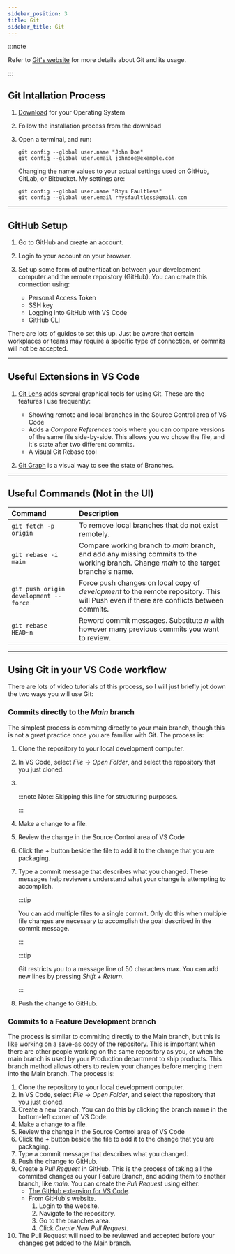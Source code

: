 ```yaml
---
sidebar_position: 3
title: Git
sidebar_title: Git
---
```


:::note

Refer to [Git's website](https://git-scm.com/book/en/v2/Getting-Started-First-Time-Git-Setup) for more details about Git and its usage.

:::

## Git Intallation Process

1.  [Download](https://git-scm.com/downloads) for your Operating System
2.  Follow the installation process from the download
3.  Open a terminal, and run:

    ```
    git config --global user.name "John Doe"
    git config --global user.email johndoe@example.com
    ```

    Changing the name values to your actual settings used on GitHub, GitLab, or Bitbucket.
    My settings are:

    ```
    git config --global user.name "Rhys Faultless"
    git config --global user.email rhysfaultless@gmail.com
    ```

---

## GitHub Setup

1.  Go to GitHub and create an account.
2.  Login to your account on your browser.
3.  Set up some form of authentication between your development computer and the remote repoistory (GitHub).
    You can create this connection using:

    - Personal Access Token
    - SSH key
    - Logging into GitHub with VS Code
    - GitHub CLI

There are lots of guides to set this up.
Just be aware that certain workplaces or teams may require a specific type of connection, or commits will not be accepted.

---

## Useful Extensions in VS Code

1.  [Git Lens](https://marketplace.visualstudio.com/items?itemName=eamodio.gitlens) adds several graphical tools for using Git.
    These are the features I use frequently:

    - Showing remote and local branches in the Source Control area of VS Code
    - Adds a _Compare References_ tools where you can compare versions of the same file side-by-side.
      This allows you wo chose the file, and it's state after two different commits.
    - A visual Git Rebase tool

2.  [Git Graph](https://marketplace.visualstudio.com/items?itemName=mhutchie.git-graph) is a visual way to see the state of Branches.

---

## Useful Commands (Not in the UI)

| Command                               | Description                                                                                                                             |
| :------------------------------------ | :-------------------------------------------------------------------------------------------------------------------------------------- |
| `git fetch -p origin`                 | To remove local branches that do not exist remotely.                                                                                    |
| `git rebase -i main`                  | Compare working branch to _main_ branch, and add any missing commits to the working branch. Change _main_ to the target branche's name. |
| `git push origin development --force` | Force push changes on local copy of _development_ to the remote repository. This will Push even if there are conflicts between commits. |
| `git rebase HEAD~n`                   | Reword commit messages. Substitute _n_ with however many previous commits you want to review.                                           |

---

## Using Git in your VS Code workflow

There are lots of video tutorials of this process, so I will just briefly jot down the two ways you will use Git:

### Commits directly to the _Main_ branch

The simplest process is commitng directly to your main branch, though this is not a great practice once you are familiar with Git.
The process is:

1.  Clone the repository to your local development computer.
2.  In VS Code, select _File -> Open Folder_, and select the repository that you just cloned.
3.  <br />

    :::note Note: Skipping this line for structuring purposes.

    :::

4.  Make a change to a file.
5.  Review the change in the Source Control area of VS Code
6.  Click the _+_ button beside the file to add it to the change that you are packaging.
7.  Type a commit message that describes what you changed.
    These messages help reviewers understand what your change is attempting to accomplish.

    :::tip

    You can add multiple files to a single commit.
    Only do this when multiple file changes are necessary to accomplish the goal described in the commit message.

    :::

    :::tip

    Git restricts you to a message line of 50 characters max.
    You can add new lines by pressing _Shift + Return_.

    :::

8.  Push the change to GitHub.

### Commits to a Feature Development branch

The process is similar to commiting directly to the Main branch, but this is like working on a save-as copy of the repository.
This is important when there are other people working on the same repository as you, or when the main branch is used by your Production department to ship products.
This branch method allows others to review your changes before merging them into the Main branch.
The process is:

1.  Clone the repository to your local development computer.
2.  In VS Code, select _File -> Open Folder_, and select the repository that you just cloned.
3.  Create a new branch.
    You can do this by clicking the branch name in the bottom-left corner of VS Code.
4.  Make a change to a file.
5.  Review the change in the Source Control area of VS Code
6.  Click the _+_ button beside the file to add it to the change that you are packaging.
7.  Type a commit message that describes what you changed.
8.  Push the change to GitHub.
9.  Create a _Pull Request_ in GitHub.
    This is the process of taking all the commited changes ou your Feature Branch, and adding them to another branch, like _main_.
    You can create the _Pull Request_ using either:
    - [The GitHub extension for VS Code](https://code.visualstudio.com/docs/editor/github).
    - From GitHub's website.
      1.  Login to the website.
      2.  Navigate to the repository.
      3.  Go to the branches area.
      4.  Click _Create New Pull Request_.
10. The Pull Request will need to be reviewed and accepted before your changes get added to the Main branch.
